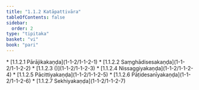 ```yaml
---
title: "1.1.2 Katāpattivāra"
tableOfContents: false
sidebar:
  order: 2
type: "tipitaka"
basket: "vi"
book: "pari"
---
```



<DynamicBreadcrumb />



<TableOfContents book="pari" section="1.1.2">
* [1.1.2.1 Pārājikakaṇḍa](1-1-2/1-1-2-1)
* [1.1.2.2 Saṃghādisesakaṇḍa](1-1-2/1-1-2-2)
* [1.1.2.3 ()](1-1-2/1-1-2-3)
* [1.1.2.4 Nissaggiyakaṇḍa](1-1-2/1-1-2-4)
* [1.1.2.5 Pācittiyakaṇḍa](1-1-2/1-1-2-5)
* [1.1.2.6 Pāṭidesanīyakaṇḍa](1-1-2/1-1-2-6)
* [1.1.2.7 Sekhiyakaṇḍa](1-1-2/1-1-2-7)
</TableOfContents>